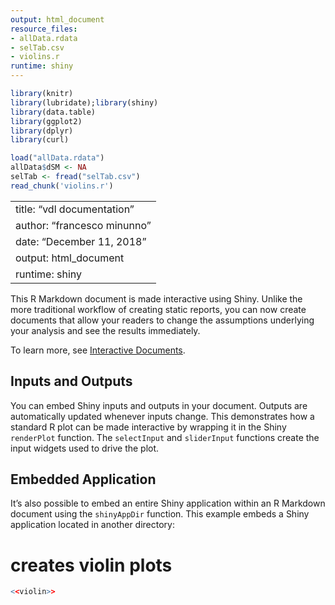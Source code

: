 ```yaml
---
output: html_document
resource_files:
- allData.rdata
- selTab.csv
- violins.r
runtime: shiny
---
```

```r
library(knitr)
library(lubridate);library(shiny)
library(data.table)
library(ggplot2)
library(dplyr)
library(curl)

load("allData.rdata")
allData$dSM <- NA
selTab <- fread("selTab.csv")
read_chunk('violins.r')
```

---
title: "vdl documentation"
author: "francesco minunno"
date: "December 11, 2018"
output: html_document
runtime: shiny
---


This R Markdown document is made interactive using Shiny. Unlike the more traditional workflow of creating static reports, you can now create documents that allow your readers to change the assumptions underlying your analysis and see the results immediately. 

To learn more, see [Interactive Documents](http://rmarkdown.rstudio.com/authoring_shiny.html).

## Inputs and Outputs

You can embed Shiny inputs and outputs in your document. Outputs are automatically updated whenever inputs change.  This demonstrates how a standard R plot can be made interactive by wrapping it in the Shiny `renderPlot` function. The `selectInput` and `sliderInput` functions create the input widgets used to drive the plot.



## Embedded Application

It's also possible to embed an entire Shiny application within an R Markdown document using the `shinyAppDir` function. This example embeds a Shiny application located in another directory:


# creates violin plots
```r
<<violin>>
```

